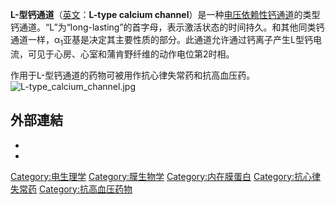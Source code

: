 {{expert|time=2013-03-15T07:34:43+00:00}}
{{refimprove|time=2013-03-15T07:34:43+00:00}}
{{medical}}

'''L-型钙通道'''（[[英文|英文]]：'''L-type calcium channel'''）是一种[[电压依赖性钙通道|电压依赖性钙通道]]的类型钙通道。“L”为“long-lasting”的首字母，表示激活状态的时间持久。和其他同类钙通道一样，α<sub>1</sub>亚基是决定其主要性质的部分。此通道允许通过钙离子产生L型钙电流，可见于心房、心室和蒲肯野纤维的动作电位第2时相。

作用于L-型钙通道的药物可被用作抗心律失常药和抗高血压药。
[[File:L-type_calcium_channel.jpg|right]]

==外部連結==
*{{cite web | url = http://www.iuphar-db.org/IC/FamilyMenuForward?familyId=11 | title = Voltage-Gated Calcium Channels | accessdate =  | author =  | authorlink =  | coauthors =  | date =  | format =  | work = IUPHAR Database of Receptors and Ion Channels | publisher = International Union of Basic and Clinical Pharmacology | pages =  | language =  | archiveurl = https://web.archive.org/web/20120902024643/http://www.iuphar-db.org/IC/FamilyMenuForward?familyId=11 | archivedate = 2012-09-02 | quote =  | dead-url = yes }}
* {{MeshName|L-Type+Calcium+Channel}}

{{离子通道}}

[[Category:电生理学|Category:电生理学]]
[[Category:膜生物学|Category:膜生物学]]
[[Category:内在膜蛋白|Category:内在膜蛋白]]
[[Category:抗心律失常药|Category:抗心律失常药]]
[[Category:抗高血压药物|Category:抗高血压药物]]